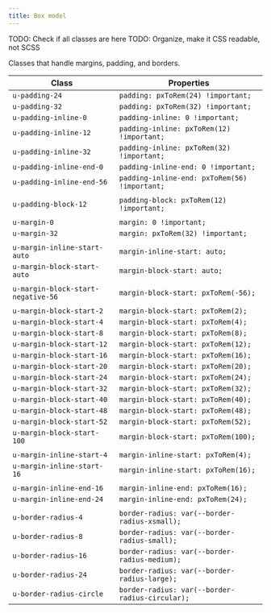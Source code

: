 ```yaml
---
title: Box model
---
```


TODO: Check if all classes are here
TODO: Organize, make it CSS readable, not SCSS

Classes that handle margins, padding, and borders.

| Class                              | Properties                                      |
| ---------------------------------- | ----------------------------------------------- |
| `u-padding-24`                     | `padding: pxToRem(24) !important;`              |
| `u-padding-32`                     | `padding: pxToRem(32) !important;`              |
| `u-padding-inline-0`               | `padding-inline: 0 !important;`                 |
| `u-padding-inline-12`              | `padding-inline: pxToRem(12) !important;`       |
| `u-padding-inline-32`              | `padding-inline: pxToRem(32) !important;`       |
| `u-padding-inline-end-0`           | `padding-inline-end: 0 !important;`             |
| `u-padding-inline-end-56`          | `padding-inline-end: pxToRem(56) !important;`   |
|                                    |                                                 |
| `u-padding-block-12`               | `padding-block: pxToRem(12) !important;`        |
|                                    |                                                 |
| `u-margin-0`                       | `margin: 0 !important;`                         |
| `u-margin-32`                      | `margin: pxToRem(32) !important;`               |
|                                    |                                                 |
| `u-margin-inline-start-auto`       | `margin-inline-start: auto;`                    |
| `u-margin-block-start-auto`        | `margin-block-start: auto;`                     |
|                                    |                                                 |
| `u-margin-block-start-negative-56` | `margin-block-start: pxToRem(-56);`             |
|                                    |                                                 |
| `u-margin-block-start-2`           | `margin-block-start: pxToRem(2);`               |
| `u-margin-block-start-4`           | `margin-block-start: pxToRem(4);`               |
| `u-margin-block-start-8`           | `margin-block-start: pxToRem(8);`               |
| `u-margin-block-start-12`          | `margin-block-start: pxToRem(12);`              |
| `u-margin-block-start-16`          | `margin-block-start: pxToRem(16);`              |
| `u-margin-block-start-20`          | `margin-block-start: pxToRem(20);`              |
| `u-margin-block-start-24`          | `margin-block-start: pxToRem(24);`              |
| `u-margin-block-start-32`          | `margin-block-start: pxToRem(32);`              |
| `u-margin-block-start-40`          | `margin-block-start: pxToRem(40);`              |
| `u-margin-block-start-48`          | `margin-block-start: pxToRem(48);`              |
| `u-margin-block-start-52`          | `margin-block-start: pxToRem(52);`              |
| `u-margin-block-start-100`         | `margin-block-start: pxToRem(100);`             |
|                                    |                                                 |
| `u-margin-inline-start-4`          | `margin-inline-start: pxToRem(4);`              |
| `u-margin-inline-start-16`         | `margin-inline-start: pxToRem(16);`             |
|                                    |                                                 |
| `u-margin-inline-end-16`           | `margin-inline-end: pxToRem(16);`               |
| `u-margin-inline-end-24`           | `margin-inline-end: pxToRem(24);`               |
|                                    |                                                 |
| `u-border-radius-4`                | `border-radius: var(--border-radius-xsmall);`   |
| `u-border-radius-8`                | `border-radius: var(--border-radius-small);`    |
| `u-border-radius-16`               | `border-radius: var(--border-radius-medium);`   |
| `u-border-radius-24`               | `border-radius: var(--border-radius-large);`    |
| `u-border-radius-circle`           | `border-radius: var(--border-radius-circular);` |
